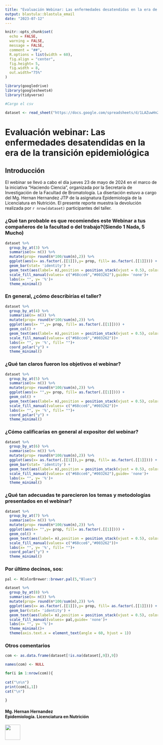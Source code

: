 ```yaml
---
title: "Evaluación Webinar: Las enfermedades desatendidas en la era de la transición epidemiológica"
output: blastula::blastula_email
date: "2023-07-12"
---
```


```r
knitr::opts_chunk$set(
  echo = FALSE,
  warning = FALSE,
  message = FALSE,
  comment = "##",
  R.options = list(width = 60),
  fig.align = "center",
  fig.height= 5,
  fig.width = 8,
  out.width="75%"
)
```

```r
library(googledrive)
library(googlesheets4)
library(tidyverse)

#Cargo el csv

dataset <- read_sheet("https://docs.google.com/spreadsheets/d/1LAZuwHn2ONQu1JLniHgTai4B0Ny7Z4v7_KplqhAx0gw/edit?resourcekey#gid=2068206867")
```

# Evaluación webinar: Las enfermedades desatendidas en la era de la transición epidemiológica

## Introducción

El webinar se llevó a cabo el día jueves 23 de mayo de 2024 en el marco de la iniciativa "Haciendo Ciencia", organizada por la Secretaría de Investigación de la Facultad de Bromatología. La disertación estuvo a cargo del Mg. Hernan Hernandez JTP de la asignatura Epidemiología de la Licenciatura en Nutrición.
El presente reporte muestra la devolución realizada por `r nrow(dataset)` participantes del taller.

### ¿Qué tan probable es que recomiendes este Webinar a tus compañeros de la facultad o del trabajo?(Siendo 1 Nada, 5 Mucho)

```r
dataset %>%
  group_by_at(3) %>%
  summarise(n= n()) %>%
  mutate(prop= round(n*100/sum(n),2)) %>%
  ggplot(aes(x= as.factor(.[[1]]),y= prop, fill= as.factor(.[[1]]))) +
  geom_bar(stat= 'identity') +
  geom_text(aes(label= n),position = position_stack(vjust = 0.5), color= 'white') +
  scale_fill_manual(values= c("#68cce6","#003262"),guide= 'none')+
  labs(x= "", y= '%')+
  theme_minimal()
```

### En general, ¿cómo describirías el taller?

```r
dataset %>%
  group_by_at(4) %>%
  summarise(n= n()) %>%
  mutate(prop= round(n*100/sum(n),2)) %>% 
  ggplot(aes(x= "",y= prop, fill= as.factor(.[[1]]))) +
  geom_col() +
  geom_text(aes(label= n),position = position_stack(vjust = 0.5), color= 'white') +
  scale_fill_manual(values= c("#68cce6","#003262"))+
  labs(x= "", y= '%', fill= "")+
  coord_polar("y") +
  theme_minimal()
```

### ¿Qué tan claros fueron los objetivos el webinar?

```r
dataset %>%
  group_by_at(5) %>%
  summarise(n= n()) %>%
  mutate(prop= round(n*100/sum(n),2)) %>% 
  ggplot(aes(x= "",y= prop, fill= as.factor(.[[1]]))) +
  geom_col() +
  geom_text(aes(label= n),position = position_stack(vjust = 0.5), color= 'white') +
  scale_fill_manual(values= c("#68cce6","#003262"))+
  labs(x= "", y= '%', fill= "")+
  coord_polar("y") +
  theme_minimal()
```

### ¿Cómo calificarías en general al expositor del webinar?

```r
dataset %>%
  group_by_at(6) %>%
  summarise(n= n()) %>%
  mutate(prop= round(n*100/sum(n),2)) %>%
  ggplot(aes(x= as.factor(.[[1]]),y= prop, fill= as.factor(.[[1]]))) +
  geom_bar(stat= 'identity') +
  geom_text(aes(label= n),position = position_stack(vjust = 0.5), color= 'white') +
  scale_fill_manual(values= c("#68cce6","#003262"),guide= 'none')+
  labs(x= "", y= '%')+
  theme_minimal()

```

### ¿Qué tan adecuadas te parecieron los temas y metodologías presentados en el webinar?

```r
dataset %>%
  group_by_at(7) %>%
  summarise(n= n()) %>%
  mutate(prop= round(n*100/sum(n),2)) %>% 
  ggplot(aes(x= "",y= prop, fill= as.factor(.[[1]]))) +
  geom_col() +
  geom_text(aes(label= n),position = position_stack(vjust = 0.5), color= 'white') +
  scale_fill_manual(values= c("#68cce6","#003262"))+
  labs(x= "", y= '%', fill= "")+
  coord_polar("y") +
  theme_minimal()
```

### Por último decinos, sos:

```r
pal <- RColorBrewer::brewer.pal(5,"Blues")

dataset %>%
  group_by_at(8) %>%
  summarise(n= n()) %>%
  mutate(prop= round(n*100/sum(n),2)) %>%
  ggplot(aes(x= as.factor(.[[1]]),y= prop, fill= as.factor(.[[1]]))) +
  geom_bar(stat= 'identity') +
  geom_text(aes(label= n),position = position_stack(vjust = 0.5), color= 'black') +
  scale_fill_manual(values= pal,guide= 'none')+
  labs(x= "", y= '%')+
  theme_minimal()+
  theme(axis.text.x = element_text(angle = 60, hjust = 1))
```

### Otros comentarios

```r

com <- as.data.frame(dataset[!is.na(dataset[,9]),9])

names(com) <- NULL

for(i in 1:nrow(com)){
  
cat("\n\n")
print(com[i,1])
cat("\n")
  
}


```

#### Mg. Hernan Hernandez<br>Epidemiología. Licenciatura en Nutrición

![](C:/Users/usuario/Documents/Epidemiologia/EnfermedadesDesatendidas/Reporte/logo-bromatologia.png){height='50'}
